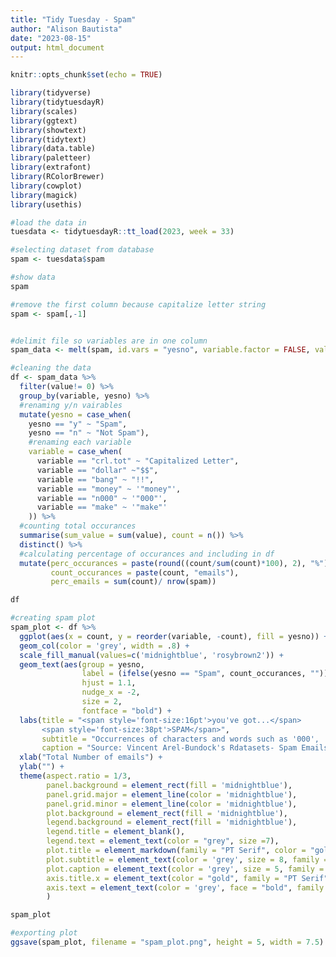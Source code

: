 ```yaml
---
title: "Tidy Tuesday - Spam"
author: "Alison Bautista"
date: "2023-08-15"
output: html_document
---
```


```r
knitr::opts_chunk$set(echo = TRUE)

library(tidyverse)
library(tidytuesdayR)
library(scales)
library(ggtext)
library(showtext)
library(tidytext)
library(data.table)
library(paletteer)
library(extrafont)
library(RColorBrewer)
library(cowplot)
library(magick)
library(usethis)
```

```r
#load the data in
tuesdata <- tidytuesdayR::tt_load(2023, week = 33)

#selecting dataset from database
spam <- tuesdata$spam

#show data
spam

```
```r
#remove the first column because capitalize letter string
spam <- spam[,-1]


#delimit file so variables are in one column
spam_data <- melt(spam, id.vars = "yesno", variable.factor = FALSE, value.factor = FALSE)
```



```r
#cleaning the data
df <- spam_data %>% 
  filter(value!= 0) %>% 
  group_by(variable, yesno) %>%
  #renaming y/n vairables
  mutate(yesno = case_when(
    yesno == "y" ~ "Spam",
    yesno == "n" ~ "Not Spam"),
    #renaming each variable
    variable = case_when(
      variable == "crl.tot" ~ "Capitalized Letter",
      variable == "dollar" ~"$$",
      variable == "bang" ~ "!!",
      variable == "money" ~ '"money"',
      variable == "n000" ~ '"000"',
      variable == "make" ~ '"make"'
    )) %>% 
  #counting total occurances
  summarise(sum_value = sum(value), count = n()) %>%
  distinct() %>%
  #calculating percentage of occurances and including in df
  mutate(perc_occurances = paste(round((count/sum(count)*100), 2), "%"),
         count_occurances = paste(count, "emails"),
         perc_emails = sum(count)/ nrow(spam))

df
```




```r
#creating spam plot
spam_plot <- df %>%
  ggplot(aes(x = count, y = reorder(variable, -count), fill = yesno)) + 
  geom_col(color = 'grey', width = .8) +
  scale_fill_manual(values=c('midnightblue', 'rosybrown2')) +
  geom_text(aes(group = yesno, 
                label = (ifelse(yesno == "Spam", count_occurances, ""))),
                hjust = 1.1, 
                nudge_x = -2,
                size = 2, 
                fontface = "bold") + 
  labs(title = "<span style='font-size:16pt'>you've got...</span>
       <span style='font-size:38pt'>SPAM</span>",
       subtitle = "Occurrences of characters and words such as '000', 'money', 'make', '$', '!'that trigger\nspam filters,shown across 4,600 emails.",
       caption = "Source: Vincent Arel-Bundock's Rdatasets- Spam Emails | Data Viz by Alison Bautista") +
  xlab("Total Number of emails") +
  ylab("") +
  theme(aspect.ratio = 1/3,
        panel.background = element_rect(fill = 'midnightblue'),
        panel.grid.major = element_line(color = 'midnightblue'),
        panel.grid.minor = element_line(color = 'midnightblue'),
        plot.background = element_rect(fill = 'midnightblue'),
        legend.background = element_rect(fill = 'midnightblue'),
        legend.title = element_blank(),
        legend.text = element_text(color = "grey", size =7),
        plot.title = element_markdown(family = "PT Serif", color = "gold", face = "bold"),
        plot.subtitle = element_text(color = 'grey', size = 8, family = "Spot Mono"),
        plot.caption = element_text(color = 'grey', size = 5, family = "Spot Mono", hjust = 1.5),
        axis.title.x = element_text(color = "gold", family = "PT Serif"),
        axis.text = element_text(color = 'grey', face = "bold", family = "PT Serif")
        )

spam_plot
```

```r
#exporting plot
ggsave(spam_plot, filename = "spam_plot.png", height = 5, width = 7.5)
```


